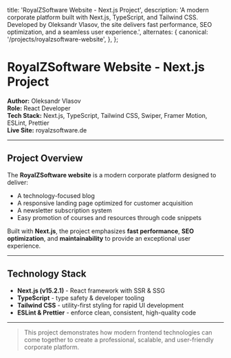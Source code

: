 
  title: 'RoyalZSoftware Website - Next.js Project',
  description:
    'A modern corporate platform built with Next.js, TypeScript, and Tailwind CSS. Developed by Oleksandr Vlasov, the site delivers fast performance, SEO optimization, and a seamless user experience.',
  alternates: {
    canonical: '/projects/royalzsoftware-website',
  },
};

<Cover
  src="/projects/royalzsoftware.png"
  alt="RoyalZSoftware Website Screenshot"
  caption="royalzsoftware.de"
/>

# RoyalZSoftware Website - Next.js Project

**Author:** Oleksandr Vlasov  
**Role:** React Developer  
**Tech Stack:** Next.js, TypeScript, Tailwind CSS, Swiper, Framer Motion, ESLint, Prettier  
**Live Site:** <Link href="https://royalzsoftware.de" target="_blank" rel="noopener noreferrer">royalzsoftware.de</Link>

---

## Project Overview

The **RoyalZSoftware website** is a modern corporate platform designed to deliver:

- A technology-focused blog  
- A responsive landing page optimized for customer acquisition  
- A newsletter subscription system  
- Easy promotion of courses and resources through code snippets  

Built with **Next.js**, the project emphasizes **fast performance**, **SEO optimization**, and **maintainability** to provide an exceptional user experience.

---

## Technology Stack

-  **Next.js (v15.2.1)** - React framework with SSR & SSG  
- **TypeScript** - type safety & developer tooling  
- **Tailwind CSS** - utility-first styling for rapid UI development  
- **ESLint & Prettier** - enforce clean, consistent, high-quality code  

---

> This project demonstrates how modern frontend technologies can come together to create a professional, scalable, and user-friendly corporate platform.
